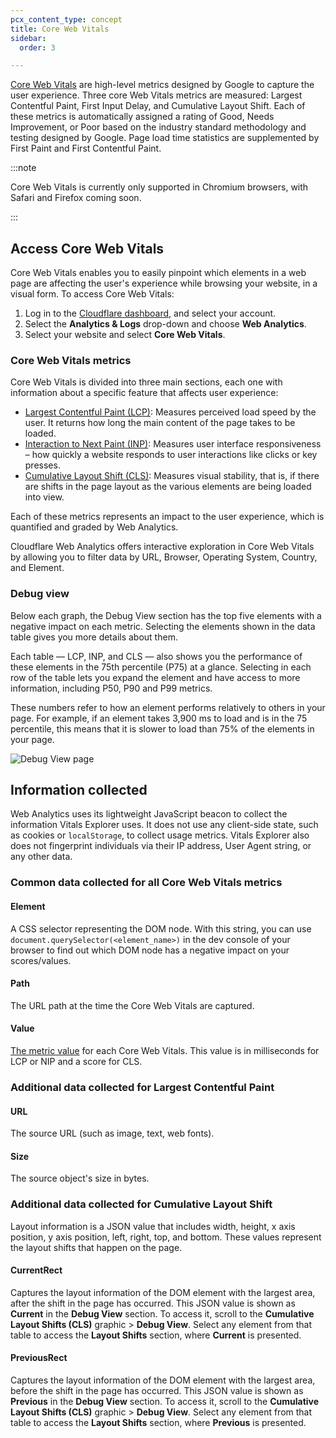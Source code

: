 ```yaml
---
pcx_content_type: concept
title: Core Web Vitals
sidebar:
  order: 3

---
```


[Core Web Vitals](https://www.cloudflare.com/learning/performance/what-are-core-web-vitals/) are high-level metrics designed by Google to capture the user experience. Three core Web Vitals metrics are measured: Largest Contentful Paint, First Input Delay, and Cumulative Layout Shift. Each of these metrics is automatically assigned a rating of Good, Needs Improvement, or Poor based on the industry standard methodology and testing designed by Google. Page load time statistics are supplemented by First Paint and First Contentful Paint.

:::note


Core Web Vitals is currently only supported in Chromium browsers, with Safari and Firefox coming soon.


:::

## Access Core Web Vitals

Core Web Vitals enables you to easily pinpoint which elements in a web page are affecting the user's experience while browsing your website, in a visual form.
To access Core Web Vitals:

1. Log in to the [Cloudflare dashboard](https://dash.cloudflare.com/login), and select your account.
2. Select the **Analytics & Logs** drop-down and choose **Web Analytics**.
3. Select your website and select **Core Web Vitals**.

###  Core Web Vitals metrics

Core Web Vitals is divided into three main sections, each one with information about a specific feature that affects user experience:

- [Largest Contentful Paint (LCP)](https://web.dev/optimize-lcp/): Measures perceived load speed by the user. It returns how long the main content of the page takes to be loaded.
- [Interaction to Next Paint (INP)](https://web.dev/inp/): Measures user interface responsiveness – how quickly a website responds to user interactions like clicks or key presses.
- [Cumulative Layout Shift (CLS)](https://web.dev/optimize-cls/): Measures visual stability, that is, if there are shifts in the page layout as the various elements are being loaded into view.

Each of these metrics represents an impact to the user experience, which is quantified and graded by Web Analytics.

Cloudflare Web Analytics offers interactive exploration in Core Web Vitals by allowing you to filter data by URL, Browser, Operating System, Country, and Element.

### Debug view

Below each graph, the Debug View section has the top five elements with a negative impact on each metric. Selecting the elements shown in the data table gives you more details about them.

Each table — LCP, INP, and CLS — also shows you the performance of these elements in the 75th percentile (P75) at a glance. Selecting in each row of the table lets you expand the element and have access to more information, including P50, P90 and P99 metrics.

These numbers refer to how an element performs relatively to others in your page. For example, if an element takes 3,900 ms to load and is in the 75 percentile, this means that it is slower to load than 75% of the elements in your page.

![Debug View page](~/assets/images/web-analytics/core-web-vitals-debug-view.png)

## Information collected

Web Analytics uses its lightweight JavaScript beacon to collect the information Vitals Explorer uses. It does not use any client-side state, such as cookies or `localStorage`, to collect usage metrics. Vitals Explorer also does not fingerprint individuals via their IP address, User Agent string, or any other data.

### Common data collected for all Core Web Vitals metrics

#### Element

A CSS selector representing the DOM node. With this string, you can use `document.querySelector(<element_name>)` in the dev console of your browser to find out which DOM node has a negative impact on your scores/values.

#### Path

The URL path at the time the Core Web Vitals are captured.

#### Value

[The metric value](https://web.dev/cls/#layout-shift-score) for each Core Web Vitals. This value is in milliseconds for LCP or NIP and a score for CLS.

### Additional data collected for Largest Contentful Paint

#### URL

The source URL (such as image, text, web fonts).

#### Size

The source object's size in bytes.

### Additional data collected for Cumulative Layout Shift

Layout information is a JSON value that includes width, height, x axis position, y axis position, left, right, top, and bottom. These values represent the layout shifts that happen on the page.

#### CurrentRect

Captures the layout information of the DOM element with the largest area, after the shift in the page has occurred. This JSON value is shown as **Current** in the **Debug View** section. To access it, scroll to the **Cumulative Layout Shifts (CLS)** graphic > **Debug View**. Select any element from that table to access the **Layout Shifts** section, where **Current** is presented.

#### PreviousRect

Captures the layout information of the DOM element with the largest area, before the shift in the page has occurred. This JSON value is shown as **Previous** in the **Debug View** section. To access it, scroll to the **Cumulative Layout Shifts (CLS)** graphic > **Debug View**. Select any element from that table to access the **Layout Shifts** section, where **Previous** is presented.
